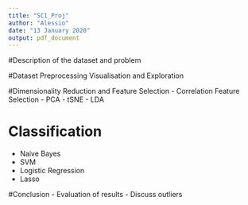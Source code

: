 ```yaml
---
title: "SC1_Proj"
author: "Alessio"
date: "13 January 2020"
output: pdf_document
---
```


#Description of the dataset and problem


#Dataset Preprocessing Visualisation and Exploration


#Dimensionality Reduction and Feature Selection
  - Correlation Feature Selection
  - PCA
  - tSNE
  - LDA


# Classification
  - Naive Bayes
  - SVM
  - Logistic Regression
  - Lasso

#Conclusion
  - Evaluation of results
  - Discuss outliers